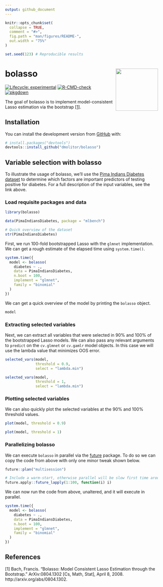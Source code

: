 ```yaml
---
output: github_document
---
```


<!-- README.md is generated from README.Rmd. Please edit that file -->

```r
knitr::opts_chunk$set(
  collapse = TRUE,
  comment = "#>",
  fig.path = "man/figures/README-",
  out.width = "75%"
)

set.seed(123) # Reproducible results
```

# bolasso <a href='https://dmolitor.github.io/bolasso/'><img src='man/figures/logo.png' align="right" height="139" /></a>

<!-- badges: start -->
[![Lifecycle: experimental](https://img.shields.io/badge/lifecycle-experimental-orange.svg)](https://lifecycle.r-lib.org/articles/stages.html#experimental)
[![R-CMD-check](https://github.com/dmolitor/bolasso/workflows/R-CMD-check/badge.svg)](https://github.com/dmolitor/bolasso/actions)
[![pkgdown](https://github.com/dmolitor/bolasso/workflows/pkgdown/badge.svg)](https://github.com/dmolitor/bolasso/actions)
<!-- badges: end -->

The goal of bolasso is to implement model-consistent Lasso estimation via the 
bootstrap [[1]](#1).

## Installation

You can install the development version from [GitHub](https://github.com/) with:

``` r
# install.packages("devtools")
devtools::install_github("dmolitor/bolasso")
```
## Variable selection with bolasso

To illustrate the usage of bolasso, we'll use the 
[Pima Indians Diabetes dataset](http://math.furman.edu/~dcs/courses/math47/R/library/mlbench/html/PimaIndiansDiabetes.html)
to determine which factors are important predictors of testing positive
for diabetes. For a full description of the input variables, see the link above.

### Load requisite packages and data

```r
library(bolasso)

data(PimaIndiansDiabetes, package = "mlbench")

# Quick overview of the dataset
str(PimaIndiansDiabetes)
```

First, we run 100-fold bootstrapped Lasso with the `glmnet` implementation. We
can get a rough estimate of the elapsed time using `system.time()`.

```r
system.time({
  model <- bolasso(
    diabetes ~ .,
    data = PimaIndiansDiabetes,
    n.boot = 100, 
    implement = "glmnet",
    family = "binomial"
  )
})
```

We can get a quick overview of the model by printing the `bolasso` object.
```r
model
```

### Extracting selected variables

Next, we can extract all variables that were selected in 90% and 100% of the 
bootstrapped Lasso models. We can also pass any relevant arguments to `predict`
on the `cv.glmnet` or `cv.gamlr` model objects. In this case we will use the
lambda value that minimizes OOS error.

```r
selected_vars(model,
              threshold = 0.9,
              select = "lambda.min")

selected_vars(model,
              threshold = 1,
              select = "lambda.min")
```

### Plotting selected variables

We can also quickly plot the selected variables at the 90% and 100% threshold
values.

```r
plot(model, threshold = 0.9)

plot(model, threshold = 1)
```

### Parallelizing bolasso

We can execute `bolasso` in parallel via the 
[future](https://cran.r-project.org/web/packages/future/index.html) package. To
do so we can copy the code from above with only one minor tweak shown below.

```r
future::plan("multisession")
```

```r
# Include a warm-start, otherwise parallel will be slow first time around
future.apply::future_lapply(1:100, function(i) i)
```

We can now run the code from above, unaltered, and it will execute in parallel.

```r
system.time({
  model <- bolasso(
    diabetes ~ .,
    data = PimaIndiansDiabetes,
    n.boot = 100, 
    implement = "glmnet",
    family = "binomial"
  )
})
```

## References

<a id="1">[1]</a> Bach, Francis. “Bolasso: Model Consistent Lasso Estimation 
through the Bootstrap.” ArXiv:0804.1302 [Cs, Math, Stat], April 8, 2008. 
http://arxiv.org/abs/0804.1302.
